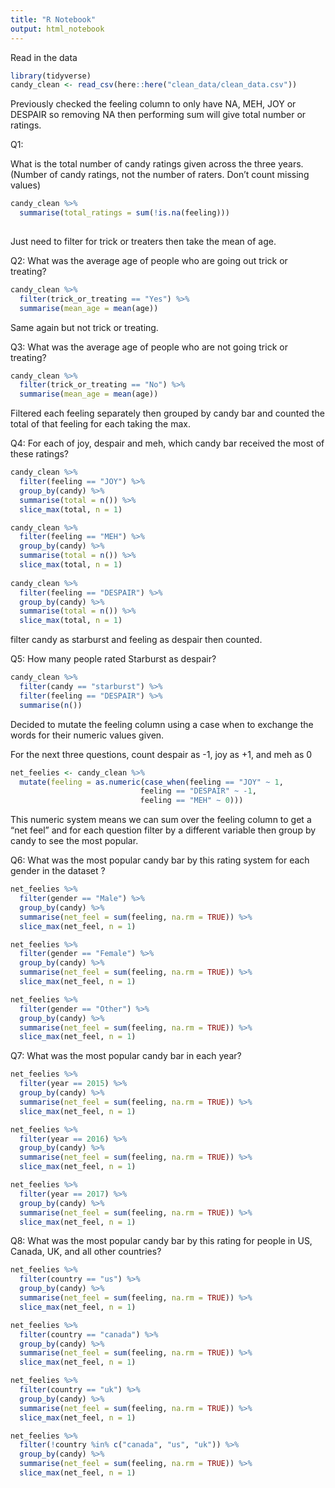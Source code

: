 ```yaml
---
title: "R Notebook"
output: html_notebook
---
```

Read in the data

```r
library(tidyverse)
candy_clean <- read_csv(here::here("clean_data/clean_data.csv"))
```
Previously checked the feeling column to only have NA, MEH, JOY or DESPAIR so
removing NA then performing sum will give total number or ratings.

Q1:

What is the total number of candy ratings given across the three years.
(Number of candy ratings, not the number of raters. Don’t count missing values)

```r
candy_clean %>% 
  summarise(total_ratings = sum(!is.na(feeling)))
  
```
Just need to filter for trick or treaters then take the mean of age. 

Q2: What was the average age of people who are going out trick or treating?

```r
candy_clean %>% 
  filter(trick_or_treating == "Yes") %>% 
  summarise(mean_age = mean(age))
```

Same again but not trick or treating.

Q3: What was the average age of people who are not going trick or treating?

```r
candy_clean %>% 
  filter(trick_or_treating == "No") %>% 
  summarise(mean_age = mean(age))
```
Filtered each feeling separately then grouped by candy bar and counted the 
total of that feeling for each taking the max.

Q4: For each of joy, despair and meh, which candy bar received the most of these ratings?

```r
candy_clean %>% 
  filter(feeling == "JOY") %>% 
  group_by(candy) %>% 
  summarise(total = n()) %>% 
  slice_max(total, n = 1)

candy_clean %>% 
  filter(feeling == "MEH") %>% 
  group_by(candy) %>% 
  summarise(total = n()) %>% 
  slice_max(total, n = 1)
  
candy_clean %>% 
  filter(feeling == "DESPAIR") %>% 
  group_by(candy) %>% 
  summarise(total = n()) %>% 
  slice_max(total, n = 1) 

```

filter candy as starburst and feeling as despair then counted.

Q5:
How many people rated Starburst as despair?

```r
candy_clean %>% 
  filter(candy == "starburst") %>% 
  filter(feeling == "DESPAIR") %>% 
  summarise(n())
```
Decided to mutate the feeling column using a case when to exchange the words
for their numeric values given.

For the next three questions, count despair as -1, joy as +1, and meh as 0

```r
net_feelies <- candy_clean %>% 
  mutate(feeling = as.numeric(case_when(feeling == "JOY" ~ 1,
                             feeling == "DESPAIR" ~ -1,
                             feeling == "MEH" ~ 0)))
```


This numeric system means we can sum over the feeling column to get a 
"net feel" and for each question filter by a different variable then 
group by candy to see the most popular.

Q6:
What was the most popular candy bar by this rating system for each gender in the dataset ?

```r
net_feelies %>% 
  filter(gender == "Male") %>% 
  group_by(candy) %>% 
  summarise(net_feel = sum(feeling, na.rm = TRUE)) %>% 
  slice_max(net_feel, n = 1)
```
```r
net_feelies %>% 
  filter(gender == "Female") %>% 
  group_by(candy) %>% 
  summarise(net_feel = sum(feeling, na.rm = TRUE)) %>% 
  slice_max(net_feel, n = 1)
```

```r
net_feelies %>% 
  filter(gender == "Other") %>% 
  group_by(candy) %>% 
  summarise(net_feel = sum(feeling, na.rm = TRUE)) %>% 
  slice_max(net_feel, n = 1)
```

Q7:
What was the most popular candy bar in each year?

```r
net_feelies %>% 
  filter(year == 2015) %>% 
  group_by(candy) %>% 
  summarise(net_feel = sum(feeling, na.rm = TRUE)) %>% 
  slice_max(net_feel, n = 1)
```
```r
net_feelies %>% 
  filter(year == 2016) %>% 
  group_by(candy) %>% 
  summarise(net_feel = sum(feeling, na.rm = TRUE)) %>% 
  slice_max(net_feel, n = 1)
```

```r
net_feelies %>% 
  filter(year == 2017) %>% 
  group_by(candy) %>% 
  summarise(net_feel = sum(feeling, na.rm = TRUE)) %>% 
  slice_max(net_feel, n = 1)
```



Q8:
What was the most popular candy bar by this rating for people in US, Canada, UK, and all other countries?

```r
net_feelies %>% 
  filter(country == "us") %>% 
  group_by(candy) %>% 
  summarise(net_feel = sum(feeling, na.rm = TRUE)) %>% 
  slice_max(net_feel, n = 1)
```
```r
net_feelies %>% 
  filter(country == "canada") %>% 
  group_by(candy) %>% 
  summarise(net_feel = sum(feeling, na.rm = TRUE)) %>% 
  slice_max(net_feel, n = 1)
```
```r
net_feelies %>% 
  filter(country == "uk") %>% 
  group_by(candy) %>% 
  summarise(net_feel = sum(feeling, na.rm = TRUE)) %>% 
  slice_max(net_feel, n = 1)
```

```r
net_feelies %>% 
  filter(!country %in% c("canada", "us", "uk")) %>% 
  group_by(candy) %>% 
  summarise(net_feel = sum(feeling, na.rm = TRUE)) %>% 
  slice_max(net_feel, n = 1)
```

